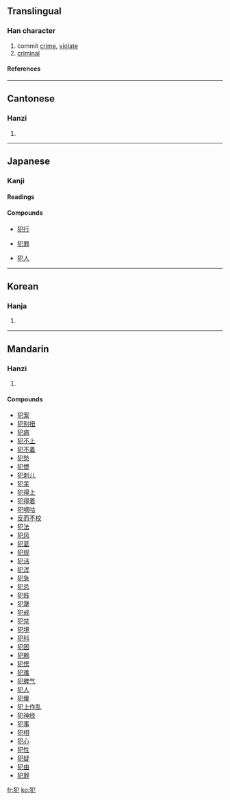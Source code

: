 ==Translingual==

===Han character===
{{Han char|rn=94|rad=犬|as=02|sn=5|four=4721<sub>2</sub>|canj=大竹尸山 (KHSU)}}

# commit [[crime]], [[violate]]
# [[criminal]]

====References====
{{Han ref|kx=0706.020|dkj=20238|dj=1118.170|hdz=21331.080|uh=72AF|ud=29359|bh=A5C7|bd=42439}}

----

==Cantonese==

===Hanzi===
{{yue-hanzi|jyut=|y=faan6}}

# {{defn|Cantonese}}

----

==Japanese==

===Kanji===
{{ja-kanji|grade=5|rs=犬02}}

====Readings====
{{ja-readings|on=[[はん]] ([[han]]), [[ぼん]] ([[bon]])|kun=[[おかす]] ([[犯す]], [[okasu]])}}

====Compounds====
{{top4}}
*[[犯行]]
{{mid4}}
*[[犯罪]]
{{mid4}}
*[[犯人]]
{{mid4}}
{{bottom}}

----

==Korean==

===Hanja===
{{ko-hanja|hangeul=범|eumhun=|rv=beom|mr=pŏm|y=pem}}

# {{defn|Korean}}

----

==Mandarin==

===Hanzi===
{{cmn-hanzi|pin=[[fàn]] ([[fan4]])|wg=fan<sup>4</sup>}}

# {{defn|Mandarin}}

====Compounds====
*[[犯案]]
*[[犯别扭]]
*[[犯病]]
*[[犯不上]]
*[[犯不着]]
*[[犯愁]]
*[[犯憷]]
*[[犯刺儿]]
*[[犯呆]]
*[[犯得上]]
*[[犯得着]]
*[[犯嘀咕]]
*[[反而不校]]
*[[犯法]]
*[[犯风]]
*[[犯葛]]
*[[犯规]]
*[[犯讳]]
*[[犯浑]]
*[[犯急]]
*[[犯忌]]
*[[犯贱]]
*[[犯犟]]
*[[犯戒]]
*[[犯禁]]
*[[犯境]]
*[[犯科]]
*[[犯困]]
*[[犯赖]]
*[[犯愣]]
*[[犯难]]
*[[犯脾气]]
*[[犯人]]
*[[犯傻]]
*[[犯上作乱]]
*[[犯神经]]
*[[犯事]]
*[[犯相]]
*[[犯心]]
*[[犯性]]
*[[犯疑]]
*[[犯由]]
*[[犯罪]]

[[fr:犯]]
[[ko:犯]]